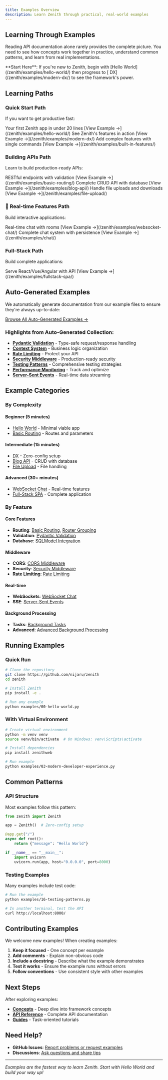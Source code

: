```yaml
---
title: Examples Overview
description: Learn Zenith through practical, real-world examples
---
```



## Learning Through Examples

Reading API documentation alone rarely provides the complete picture. You need to see how concepts work together in practice, understand common patterns, and learn from real implementations.

<Aside type="tip">
  **Start Here**: If you're new to Zenith, begin with [Hello World](/zenith/examples/hello-world/) then progress to [ DX](/zenith/examples/modern-dx/) to see the framework's power.
</Aside>

## Learning Paths

###  Quick Start Path
If you want to get productive fast:

<CardGrid>
  <Card title="Hello World" icon="rocket">
    Your first Zenith app in under 20 lines
    [View Example →](/zenith/examples/hello-world/)
  </Card>
  <Card title=" DX" icon="puzzle">
    See Zenith's features in action
    [View Example →](/zenith/examples/modern-dx/)
  </Card>
  <Card title="One-liner Features" icon="sparkles">
    Add complex features with single commands
    [View Example →](/zenith/examples/built-in-features/)
  </Card>
</CardGrid>

###  Building APIs Path
Learn to build production-ready APIs:

<CardGrid>
  <Card title="Basic Routing" icon="directions">
    RESTful endpoints with validation
    [View Example →](/zenith/examples/basic-routing/)
  </Card>
  <Card title="Blog API" icon="pen">
    Complete CRUD API with database
    [View Example →](/zenith/examples/blog-api/)
  </Card>
  <Card title="File Upload" icon="file">
    Handle file uploads and downloads
    [View Example →](/zenith/examples/file-upload/)
  </Card>
</CardGrid>

### 💬 Real-time Features Path
Build interactive applications:

<CardGrid>
  <Card title="WebSocket Chat" icon="chat">
    Real-time chat with rooms
    [View Example →](/zenith/examples/websocket-chat/)
  </Card>
  <Card title="Chat Application" icon="users">
    Complete chat system with persistence
    [View Example →](/zenith/examples/chat/)
  </Card>
</CardGrid>

###  Full-Stack Path
Build complete applications:

<CardGrid>
  <Card title="Full-Stack SPA" icon="application">
    Serve React/Vue/Angular with API
    [View Example →](/zenith/examples/fullstack-spa/)
  </Card>
</CardGrid>

## Auto-Generated Examples

We automatically generate documentation from our example files to ensure they're always up-to-date:

[Browse All Auto-Generated Examples →](/zenith/examples/auto-generated/)

### Highlights from Auto-Generated Collection:

- **[Pydantic Validation](/zenith/examples/auto-generated/02-pydantic-validation/)** - Type-safe request/response handling
- **[Context System](/zenith/examples/auto-generated/03-context-system/)** - Business logic organization
- **[Rate Limiting](/zenith/examples/auto-generated/08-rate-limiting/)** - Protect your API
- **[Security Middleware](/zenith/examples/auto-generated/11-security-middleware/)** - Production-ready security
- **[Testing Patterns](/zenith/examples/auto-generated/13-testing-patterns/)** - Comprehensive testing strategies
- **[Performance Monitoring](/zenith/examples/auto-generated/12-performance-monitoring/)** - Track and optimize
- **[Server-Sent Events](/zenith/examples/auto-generated/22-server-sent-events/)** - Real-time data streaming

## Example Categories

### By Complexity

#### Beginner (5 minutes)
- [Hello World](/zenith/examples/hello-world/) - Minimal viable app
- [Basic Routing](/zenith/examples/basic-routing/) - Routes and parameters

#### Intermediate (15 minutes)
- [ DX](/zenith/examples/modern-dx/) - Zero-config setup
- [Blog API](/zenith/examples/blog-api/) - CRUD with database
- [File Upload](/zenith/examples/file-upload/) - File handling

#### Advanced (30+ minutes)
- [WebSocket Chat](/zenith/examples/websocket-chat/) - Real-time features
- [Full-Stack SPA](/zenith/examples/fullstack-spa/) - Complete application

### By Feature

#### Core Features
- **Routing**: [Basic Routing](/zenith/examples/basic-routing/), [Router Grouping](/zenith/examples/auto-generated/15-router-grouping/)
- **Validation**: [Pydantic Validation](/zenith/examples/auto-generated/02-pydantic-validation/)
- **Database**: [SQLModel Integration](/zenith/examples/auto-generated/16-sqlmodel-integration/)

#### Middleware
- **CORS**: [CORS Middleware](/zenith/examples/auto-generated/04-cors-middleware/)
- **Security**: [Security Middleware](/zenith/examples/auto-generated/11-security-middleware/)
- **Rate Limiting**: [Rate Limiting](/zenith/examples/auto-generated/08-rate-limiting/)

#### Real-time
- **WebSockets**: [WebSocket Chat](/zenith/examples/websocket-chat/)
- **SSE**: [Server-Sent Events](/zenith/examples/auto-generated/22-server-sent-events/)

#### Background Processing
- **Tasks**: [Background Tasks](/zenith/examples/auto-generated/05-background-tasks/)
- **Advanced**: [Advanced Background Processing](/zenith/examples/auto-generated/14-advanced-background-processing/)

## Running Examples

### Quick Run
```bash
# Clone the repository
git clone https://github.com/nijaru/zenith
cd zenith

# Install Zenith
pip install -e .

# Run any example
python examples/00-hello-world.py
```

### With Virtual Environment
```bash
# Create virtual environment
python -m venv venv
source venv/bin/activate  # On Windows: venv\Scripts\activate

# Install dependencies
pip install zenithweb

# Run example
python examples/03-modern-developer-experience.py
```

## Common Patterns

### API Structure
Most examples follow this pattern:
```python
from zenith import Zenith

app = Zenith()  # Zero-config setup

@app.get("/")
async def root():
    return {"message": "Hello World"}

if __name__ == "__main__":
    import uvicorn
    uvicorn.run(app, host="0.0.0.0", port=8000)
```

### Testing Examples
Many examples include test code:
```bash
# Run the example
python examples/16-testing-patterns.py

# In another terminal, test the API
curl http://localhost:8000/
```

## Contributing Examples

We welcome new examples! When creating examples:

1. **Keep it focused** - One concept per example
2. **Add comments** - Explain non-obvious code
3. **Include a docstring** - Describe what the example demonstrates
4. **Test it works** - Ensure the example runs without errors
5. **Follow conventions** - Use consistent style with other examples

## Next Steps

After exploring examples:

- **[Concepts](/zenith/concepts/routing/)** - Deep dive into framework concepts
- **[API Reference](/zenith/api/application/)** - Complete API documentation
- **[Guides](/zenith/guides/cli/)** - Task-oriented tutorials

## Need Help?

- **GitHub Issues**: [Report problems or request examples](https://github.com/nijaru/zenith/issues)
- **Discussions**: [Ask questions and share tips](https://github.com/nijaru/zenith/discussions)

---

*Examples are the fastest way to learn Zenith. Start with Hello World and build your way up!* 